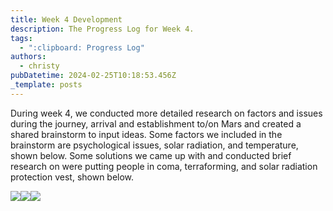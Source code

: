 ```yaml
---
title: Week 4 Development
description: The Progress Log for Week 4.
tags:
  - ":clipboard: Progress Log"
authors:
  - christy
pubDatetime: 2024-02-25T10:18:53.456Z
_template: posts
---
```


During week 4, we conducted more detailed research on factors and issues during the journey, arrival and establishment to/on Mars and created a shared brainstorm to input ideas. Some factors we included in the brainstorm are psychological issues, solar radiation, and temperature, shown below. Some solutions we came up with and conducted brief research on were putting people in coma, terraforming, and solar radiation protection vest, shown below.

![](</assets/images/Screenshot 2024-03-27 at 12.50.10.png>)![](</assets/images/Screenshot 2024-03-27 at 12.51.39.png>)![](</assets/images/Screenshot 2024-03-27 at 12.52.18.png>)
